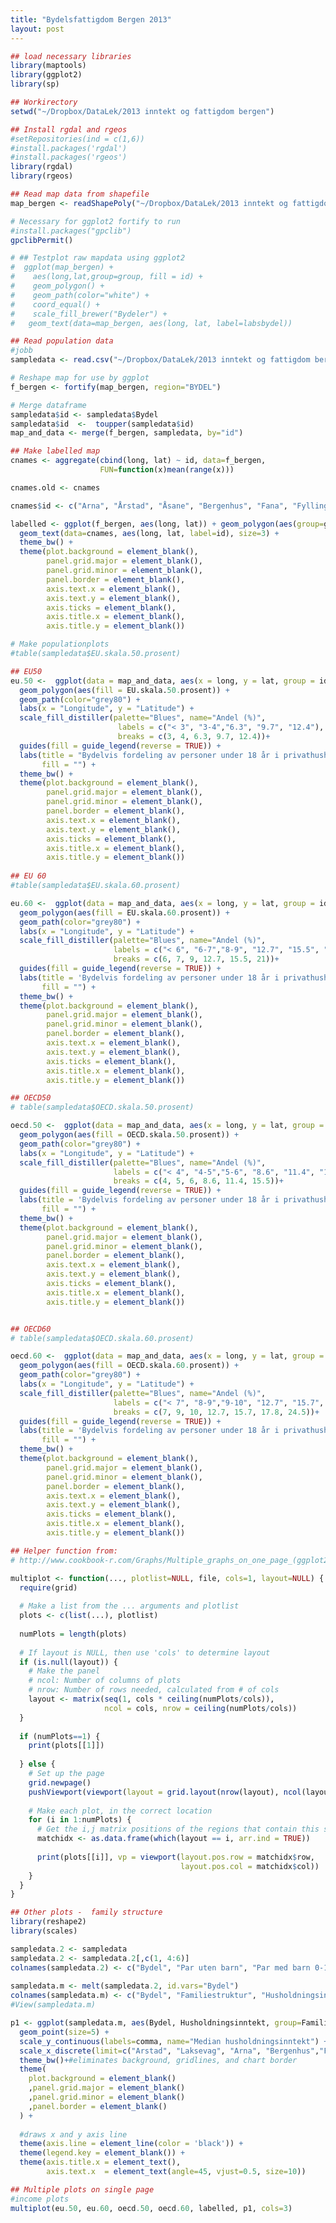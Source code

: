 ```yaml
---
title: "Bydelsfattigdom Bergen 2013"
layout: post
---
```


```r
## load necessary libraries
library(maptools)
library(ggplot2)
library(sp) 

## Workirectory
setwd("~/Dropbox/DataLek/2013 inntekt og fattigdom bergen")

## Install rgdal and rgeos
#setRepositories(ind = c(1,6))
#install.packages('rgdal')
#install.packages('rgeos')
library(rgdal)
library(rgeos)
```

```r
## Read map data from shapefile
map_bergen <- readShapePoly("~/Dropbox/DataLek/2013 inntekt og fattigdom bergen/bydel8f_2.shp")

# Necessary for ggplot2 fortify to run
#install.packages("gpclib")
gpclibPermit()
```

```r
# ## Testplot raw mapdata using ggplot2
#  ggplot(map_bergen) +
#    aes(long,lat,group=group, fill = id) +
#    geom_polygon() +
#    geom_path(color="white") +
#    coord_equal() +
#    scale_fill_brewer("Bydeler") + 
#   geom_text(data=map_bergen, aes(long, lat, label=labsbydel))
```

```r
## Read population data 
#jobb
sampledata <- read.csv("~/Dropbox/DataLek/2013 inntekt og fattigdom bergen/inntekt etter skatt bydeler bergen.csv", sep=";", dec=",")

# Reshape map for use by ggplot
f_bergen <- fortify(map_bergen, region="BYDEL")
```

```r
# Merge dataframe
sampledata$id <- sampledata$Bydel
sampledata$id  <-  toupper(sampledata$id)
map_and_data <- merge(f_bergen, sampledata, by="id")
```

```r
## Make labelled map
cnames <- aggregate(cbind(long, lat) ~ id, data=f_bergen, 
                    FUN=function(x)mean(range(x)))

cnames.old <- cnames

cnames$id <- c("Arna", "Årstad", "Åsane", "Bergenhus", "Fana", "Fyllingsdalen", "Laksevåg", "Ytrebygda")

labelled <- ggplot(f_bergen, aes(long, lat)) + geom_polygon(aes(group=group), colour="black", fill=NA) +  
  geom_text(data=cnames, aes(long, lat, label=id), size=3) +
  theme_bw() +
  theme(plot.background = element_blank(), 
        panel.grid.major = element_blank(),
        panel.grid.minor = element_blank(),
        panel.border = element_blank(), 
        axis.text.x = element_blank(), 
        axis.text.y = element_blank(),
        axis.ticks = element_blank(), 
        axis.title.x = element_blank(), 
        axis.title.y = element_blank())
```

```r
# Make populationplots
#table(sampledata$EU.skala.50.prosent)

## EU50
eu.50 <-  ggplot(data = map_and_data, aes(x = long, y = lat, group = id)) +
  geom_polygon(aes(fill = EU.skala.50.prosent)) + 
  geom_path(color="grey80") +
  labs(x = "Longitude", y = "Latitude") +
  scale_fill_distiller(palette="Blues", name="Andel (%)",
                        labels = c("< 3", "3-4","6.3", "9.7", "12.4"),
                        breaks = c(3, 4, 6.3, 9.7, 12.4))+
  guides(fill = guide_legend(reverse = TRUE)) +
  labs(title = "Bydelvis fordeling av personer under 18 år i privathusholdninger \nmed årlig inntekt under 50% av medianinntekten i Bergen (EU-skala)",
       fill = "") +
  theme_bw() +
  theme(plot.background = element_blank(), 
        panel.grid.major = element_blank(),
        panel.grid.minor = element_blank(),
        panel.border = element_blank(), 
        axis.text.x = element_blank(), 
        axis.text.y = element_blank(),
        axis.ticks = element_blank(), 
        axis.title.x = element_blank(), 
        axis.title.y = element_blank())
      
## EU 60
#table(sampledata$EU.skala.60.prosent)

eu.60 <-  ggplot(data = map_and_data, aes(x = long, y = lat, group = id)) + 
  geom_polygon(aes(fill = EU.skala.60.prosent)) + 
  geom_path(color="grey80") +
  labs(x = "Longitude", y = "Latitude") +
  scale_fill_distiller(palette="Blues", name="Andel (%)",
                       labels = c("< 6", "6-7","8-9", "12.7", "15.5", "21"),
                       breaks = c(6, 7, 9, 12.7, 15.5, 21))+
  guides(fill = guide_legend(reverse = TRUE)) +
  labs(title = 'Bydelvis fordeling av personer under 18 år i privathusholdninger \nmed årlig inntekt under 60% av medianinntekten i Bergen (EU-skala) \n("At-risk-of-poverty")',
       fill = "") +
  theme_bw() +
  theme(plot.background = element_blank(), 
        panel.grid.major = element_blank(),
        panel.grid.minor = element_blank(),
        panel.border = element_blank(), 
        axis.text.x = element_blank(), 
        axis.text.y = element_blank(),
        axis.ticks = element_blank(), 
        axis.title.x = element_blank(), 
        axis.title.y = element_blank()) 

## OECD50
# table(sampledata$OECD.skala.50.prosent)

oecd.50 <-  ggplot(data = map_and_data, aes(x = long, y = lat, group = id)) +
  geom_polygon(aes(fill = OECD.skala.50.prosent)) + 
  geom_path(color="grey80") +
  labs(x = "Longitude", y = "Latitude") +
  scale_fill_distiller(palette="Blues", name="Andel (%)",
                       labels = c("< 4", "4-5","5-6", "8.6", "11.4", "15.5"),
                       breaks = c(4, 5, 6, 8.6, 11.4, 15.5))+
  guides(fill = guide_legend(reverse = TRUE)) +
  labs(title = 'Bydelvis fordeling av personer under 18 år i privathusholdninger \nmed årlig inntekt under 50% av medianinntekten i Bergen (OECD-skala)',
       fill = "") +
  theme_bw() +
  theme(plot.background = element_blank(), 
        panel.grid.major = element_blank(),
        panel.grid.minor = element_blank(),
        panel.border = element_blank(), 
        axis.text.x = element_blank(), 
        axis.text.y = element_blank(),
        axis.ticks = element_blank(), 
        axis.title.x = element_blank(), 
        axis.title.y = element_blank()) 


## OECD60
# table(sampledata$OECD.skala.60.prosent)

oecd.60 <-  ggplot(data = map_and_data, aes(x = long, y = lat, group = id)) +
  geom_polygon(aes(fill = OECD.skala.60.prosent)) + 
  geom_path(color="grey80") +
  labs(x = "Longitude", y = "Latitude") +
  scale_fill_distiller(palette="Blues", name="Andel (%)",
                       labels = c("< 7", "8-9","9-10", "12.7", "15.7", "17.8", "24.5"),
                       breaks = c(7, 9, 10, 12.7, 15.7, 17.8, 24.5))+
  guides(fill = guide_legend(reverse = TRUE)) +
  labs(title = 'Bydelvis fordeling av personer under 18 år i privathusholdninger \nmed årlig inntekt under 60% av medianinntekten i Bergen (OECD-skala) \n("At-risk-of-poverty")',
       fill = "") +
  theme_bw() +
  theme(plot.background = element_blank(), 
        panel.grid.major = element_blank(),
        panel.grid.minor = element_blank(),
        panel.border = element_blank(), 
        axis.text.x = element_blank(), 
        axis.text.y = element_blank(),
        axis.ticks = element_blank(), 
        axis.title.x = element_blank(), 
        axis.title.y = element_blank()) 
```

```r
## Helper function from: 
# http://www.cookbook-r.com/Graphs/Multiple_graphs_on_one_page_(ggplot2)/

multiplot <- function(..., plotlist=NULL, file, cols=1, layout=NULL) {
  require(grid)
  
  # Make a list from the ... arguments and plotlist
  plots <- c(list(...), plotlist)
  
  numPlots = length(plots)
  
  # If layout is NULL, then use 'cols' to determine layout
  if (is.null(layout)) {
    # Make the panel
    # ncol: Number of columns of plots
    # nrow: Number of rows needed, calculated from # of cols
    layout <- matrix(seq(1, cols * ceiling(numPlots/cols)),
                     ncol = cols, nrow = ceiling(numPlots/cols))
  }
  
  if (numPlots==1) {
    print(plots[[1]])
    
  } else {
    # Set up the page
    grid.newpage()
    pushViewport(viewport(layout = grid.layout(nrow(layout), ncol(layout))))
    
    # Make each plot, in the correct location
    for (i in 1:numPlots) {
      # Get the i,j matrix positions of the regions that contain this subplot
      matchidx <- as.data.frame(which(layout == i, arr.ind = TRUE))
      
      print(plots[[i]], vp = viewport(layout.pos.row = matchidx$row,
                                      layout.pos.col = matchidx$col))
    }
  }
}
```

```r
## Other plots -  family structure
library(reshape2)
library(scales)

sampledata.2 <- sampledata
sampledata.2 <- sampledata.2[,c(1, 4:6)]
colnames(sampledata.2) <- c("Bydel", "Par uten barn", "Par med barn 0-17", "Enslig mor/far med barn 0-17")
 
sampledata.m <- melt(sampledata.2, id.vars="Bydel")
colnames(sampledata.m) <- c("Bydel", "Familiestruktur", "Husholdningsinntekt")
#View(sampledata.m)

p1 <- ggplot(sampledata.m, aes(Bydel, Husholdningsinntekt, group=Familiestruktur, colour=Familiestruktur)) + geom_line(lty="dotted") + 
  geom_point(size=5) +
  scale_y_continuous(labels=comma, name="Median husholdningsinntekt") +
  scale_x_discrete(limit=c("Arstad", "Laksevag", "Arna", "Bergenhus","Fyllingsdalen","Asane","Fana","Ytrebygda"), name="Bydel") + 
  theme_bw()+#eliminates background, gridlines, and chart border
  theme(
    plot.background = element_blank()
    ,panel.grid.major = element_blank()
    ,panel.grid.minor = element_blank()
    ,panel.border = element_blank() 
  ) +
  
  #draws x and y axis line
  theme(axis.line = element_line(color = 'black')) +
  theme(legend.key = element_blank()) +
  theme(axis.title.x = element_text(),
        axis.text.x  = element_text(angle=45, vjust=0.5, size=10))
```

```r
## Multiple plots on single page
#income plots
multiplot(eu.50, eu.60, oecd.50, oecd.60, labelled, p1, cols=3)
```


